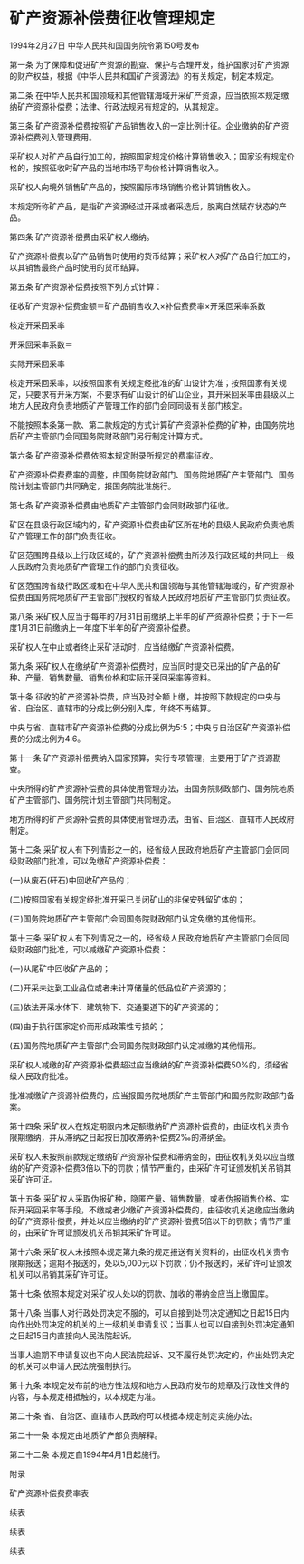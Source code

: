 # 矿产资源补偿费征收管理规定

1994年2月27日 中华人民共和国国务院令第150号发布　

  

第一条 为了保障和促进矿产资源的勘查、保护与合理开发，维护国家对矿产资源的财产权益，根据《中华人民共和国矿产资源法》的有关规定，制定本规定。

第二条 在中华人民共和国领域和其他管辖海域开采矿产资源，应当依照本规定缴纳矿产资源补偿费；法律、行政法规另有规定的，从其规定。

第三条 矿产资源补偿费按照矿产品销售收入的一定比例计征。企业缴纳的矿产资源补偿费列入管理费用。

采矿权人对矿产品自行加工的，按照国家规定价格计算销售收入；国家没有规定价格的，按照征收时矿产品的当地市场平均价格计算销售收入。

采矿权人向境外销售矿产品的，按照国际市场销售价格计算销售收入。

本规定所称矿产品，是指矿产资源经过开采或者采选后，脱离自然赋存状态的产品。

第四条 矿产资源补偿费由采矿权人缴纳。

矿产资源补偿费以矿产品销售时使用的货币结算；采矿权人对矿产品自行加工的，以其销售最终产品时使用的货币结算。

第五条 矿产资源补偿费按照下列方式计算：

征收矿产资源补偿费金额＝矿产品销售收入×补偿费费率×开采回采率系数

核定开采回采率

开采回采率系数＝

实际开采回采率

核定开采回采率，以按照国家有关规定经批准的矿山设计为准；按照国家有关规定，只要求有开采方案，不要求有矿山设计的矿山企业，其开采回采率由县级以上地方人民政府负责地质矿产管理工作的部门会同同级有关部门核定。

不能按照本条第一款、第二款规定的方式计算矿产资源补偿费的矿种，由国务院地质矿产主管部门会同国务院财政部门另行制定计算方式。

第六条 矿产资源补偿费依照本规定附录所规定的费率征收。

矿产资源补偿费费率的调整，由国务院财政部门、国务院地质矿产主管部门、国务院计划主管部门共同确定，报国务院批准施行。

第七条 矿产资源补偿费由地质矿产主管部门会同财政部门征收。

矿区在县级行政区域内的，矿产资源补偿费由矿区所在地的县级人民政府负责地质矿产管理工作的部门负责征收。

矿区范围跨县级以上行政区域的，矿产资源补偿费由所涉及行政区域的共同上一级人民政府负责地质矿产管理工作的部门负责征收。

矿区范围跨省级行政区域和在中华人民共和国领海与其他管辖海域的，矿产资源补偿费由国务院地质矿产主管部门授权的省级人民政府地质矿产主管部门负责征收。

第八条 采矿权人应当于每年的7月31日前缴纳上半年的矿产资源补偿费；于下一年度1月31日前缴纳上一年度下半年的矿产资源补偿费。

采矿权人在中止或者终止采矿活动时，应当结缴矿产资源补偿费。

第九条 采矿权人在缴纳矿产资源补偿费时，应当同时提交已采出的矿产品的矿种、产量、销售数量、销售价格和实际开采回采率等资料。

第十条 征收的矿产资源补偿费，应当及时全额上缴，并按照下款规定的中央与省、自治区、直辖市的分成比例分别入库，年终不再结算。

中央与省、直辖市矿产资源补偿费的分成比例为5∶5；中央与自治区矿产资源补偿费的分成比例为4∶6。

第十一条 矿产资源补偿费纳入国家预算，实行专项管理，主要用于矿产资源勘查。

中央所得的矿产资源补偿费的具体使用管理办法，由国务院财政部门、国务院地质矿产主管部门、国务院计划主管部门共同制定。

地方所得的矿产资源补偿费的具体使用管理办法，由省、自治区、直辖市人民政府制定。

第十二条 采矿权人有下列情形之一的，经省级人民政府地质矿产主管部门会同同级财政部门批准，可以免缴矿产资源补偿费：

(一)从废石(矸石)中回收矿产品的；

(二)按照国家有关规定经批准开采已关闭矿山的非保安残留矿体的；

(三)国务院地质矿产主管部门会同国务院财政部门认定免缴的其他情形。

第十三条 采矿权人有下列情况之一的，经省级人民政府地质矿产主管部门会同同级财政部门批准，可以减缴矿产资源补偿费：

(一)从尾矿中回收矿产品的；

(二)开采未达到工业品位或者未计算储量的低品位矿产资源的；

(三)依法开采水体下、建筑物下、交通要道下的矿产资源的；

(四)由于执行国家定价而形成政策性亏损的；

(五)国务院地质矿产主管部门会同国务院财政部门认定减缴的其他情形。

采矿权人减缴的矿产资源补偿费超过应当缴纳的矿产资源补偿费50%的，须经省级人民政府批准。

批准减缴矿产资源补偿费的，应当报国务院地质矿产主管部门和国务院财政部门备案。

第十四条 采矿权人在规定期限内未足额缴纳矿产资源补偿费的，由征收机关责令限期缴纳，并从滞纳之日起按日加收滞纳补偿费2‰的滞纳金。

采矿权人未按照前款规定缴纳矿产资源补偿费和滞纳金的，由征收机关处以应当缴纳的矿产资源补偿费3倍以下的罚款；情节严重的，由采矿许可证颁发机关吊销其采矿许可证。

第十五条 采矿权人采取伪报矿种，隐匿产量、销售数量，或者伪报销售价格、实际开采回采率等手段，不缴或者少缴矿产资源补偿费的，由征收机关追缴应当缴纳的矿产资源补偿费，并处以应当缴纳的矿产资源补偿费5倍以下的罚款；情节严重的，由采矿许可证颁发机关吊销其采矿许可证。

第十六条 采矿权人未按照本规定第九条的规定报送有关资料的，由征收机关责令限期报送；逾期不报送的，处以5,000元以下罚款；仍不报送的，采矿许可证颁发机关可以吊销其采矿许可证。

第十七条 依照本规定对采矿权人处以的罚款、加收的滞纳金应当上缴国库。

第十八条 当事人对行政处罚决定不服的，可以自接到处罚决定通知之日起15日内向作出处罚决定的机关的上一级机关申请复议；当事人也可以自接到处罚决定通知之日起15日内直接向人民法院起诉。

当事人逾期不申请复议也不向人民法院起诉、又不履行处罚决定的，作出处罚决定的机关可以申请人民法院强制执行。

第十九条 本规定发布前的地方性法规和地方人民政府发布的规章及行政性文件的内容，与本规定相抵触的，以本规定为准。

第二十条 省、自治区、直辖市人民政府可以根据本规定制定实施办法。

第二十一条 本规定由地质矿产部负责解释。

第二十二条 本规定自1994年4月1日起施行。

附录

矿产资源补偿费费率表

续表

续表

续表